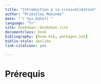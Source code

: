 ```yaml
--- 
title: "Introduction à la crossvalidation"
author: "Priestley Muhindo"
date: "`r Sys.Date()`"
language: "fr"
site: bookdown::bookdown_site
documentclass: book
bibliography: [book.bib, packages.bib]
biblio-style: apalike
link-citations: yes

---
```


# Prérequis



